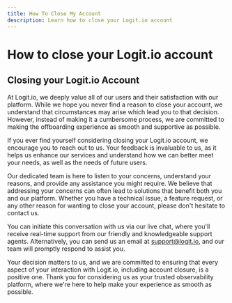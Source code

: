 ```yaml
---
title: How To Close My Account
description: Learn how to close your Logit.io account
---
```


# How to close your Logit.io account

## Closing your Logit.io Account

At Logit.io, we deeply value all of our users and their satisfaction with our platform. 
While we hope you never find a reason to close your account, we understand that 
circumstances may arise which lead you to that decision. However, instead of 
making it a cumbersome process, we are committed to making the offboarding 
experience as smooth and supportive as possible.

If you ever find yourself considering closing your Logit.io account, we 
encourage you to reach out to us. Your feedback is invaluable to us, as it 
helps us enhance our services and understand how we can better meet your 
needs, as well as the needs of future users.

Our dedicated team is here to listen to your concerns, understand your reasons, 
and provide any assistance you might require. We believe that addressing your 
concerns can often lead to solutions that benefit both you and our platform. 
Whether you have a technical issue, a feature request, or any other reason 
for wanting to close your account, please don't hesitate to contact us.

You can initiate this conversation with us via our live chat, where you'll 
receive real-time support from our friendly and knowledgeable support agents. 
Alternatively, you can send us an email at [support@logit.io](mailto:support@logit.io), 
and our team will promptly respond to assist you.

Your decision matters to us, and we are committed to ensuring that every 
aspect of your interaction with Logit.io, including account closure, is 
a positive one. Thank you for considering us as your trusted observability 
platform, where we're here to help make your experience as smooth as possible.